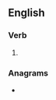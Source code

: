 ==English==

===Verb===
{{head|en|verb form}}

# {{en-past of|segue}}

===Anagrams===
* {{anagrams|en|a=deegsu|Guedes}}